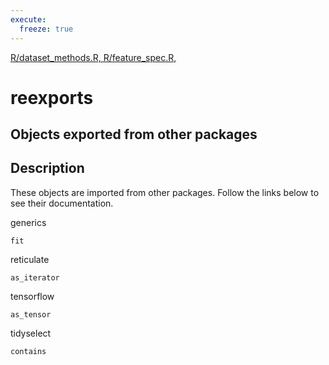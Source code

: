 ```yaml
---
execute:
  freeze: true
---
```


[R/dataset_methods.R, R/feature_spec.R,](https://github.com/rstudio/tfdatasets//blob/main/R/dataset_methods.R, R/feature_spec.R,#L) 

# reexports

## Objects exported from other packages

## Description

 These objects are imported from other packages. Follow the links below to see their documentation.   

  

generics

`fit`

 

 

  

reticulate

`as_iterator`

 

 

  

tensorflow

`as_tensor`

 

 

  

tidyselect

`contains`

 











